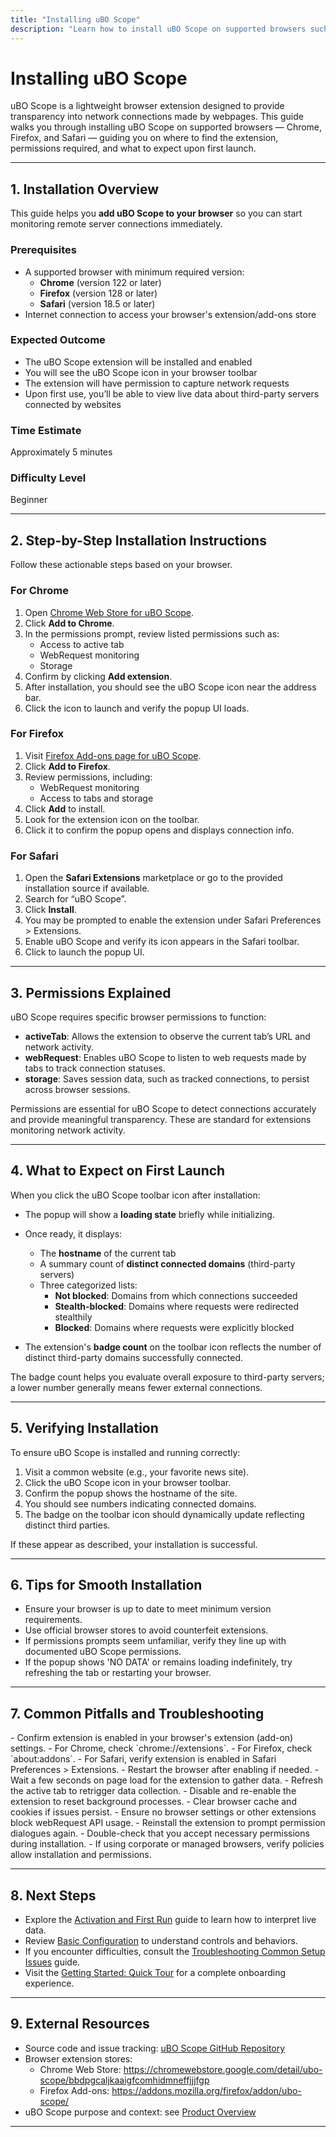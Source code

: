 ```yaml
---
title: "Installing uBO Scope"
description: "Learn how to install uBO Scope on supported browsers such as Chrome, Firefox, and Safari. This guide covers extension store navigation, permissions, and what users should expect upon first launch."
---
```


# Installing uBO Scope

uBO Scope is a lightweight browser extension designed to provide transparency into network connections made by webpages. This guide walks you through installing uBO Scope on supported browsers — Chrome, Firefox, and Safari — guiding you on where to find the extension, permissions required, and what to expect upon first launch.

---

## 1. Installation Overview

This guide helps you **add uBO Scope to your browser** so you can start monitoring remote server connections immediately.

### Prerequisites
- A supported browser with minimum required version:
  - **Chrome** (version 122 or later)
  - **Firefox** (version 128 or later)
  - **Safari** (version 18.5 or later)
- Internet connection to access your browser's extension/add-ons store

### Expected Outcome
- The uBO Scope extension will be installed and enabled
- You will see the uBO Scope icon in your browser toolbar
- The extension will have permission to capture network requests
- Upon first use, you’ll be able to view live data about third-party servers connected by websites

### Time Estimate
Approximately 5 minutes

### Difficulty Level
Beginner

---

## 2. Step-by-Step Installation Instructions

Follow these actionable steps based on your browser.

### For Chrome

1. Open [Chrome Web Store for uBO Scope](https://chromewebstore.google.com/detail/ubo-scope/bbdpgcaljkaaigfcomhidmneffjjjfgp).
2. Click **Add to Chrome**.
3. In the permissions prompt, review listed permissions such as:
   - Access to active tab
   - WebRequest monitoring
   - Storage
4. Confirm by clicking **Add extension**.
5. After installation, you should see the uBO Scope icon near the address bar.
6. Click the icon to launch and verify the popup UI loads.

### For Firefox

1. Visit [Firefox Add-ons page for uBO Scope](https://addons.mozilla.org/firefox/addon/ubo-scope/).
2. Click **Add to Firefox**.
3. Review permissions, including:
   - WebRequest monitoring
   - Access to tabs and storage
4. Click **Add** to install.
5. Look for the extension icon on the toolbar.
6. Click it to confirm the popup opens and displays connection info.

### For Safari

1. Open the **Safari Extensions** marketplace or go to the provided installation source if available.
2. Search for “uBO Scope”.
3. Click **Install**.
4. You may be prompted to enable the extension under Safari Preferences > Extensions.
5. Enable uBO Scope and verify its icon appears in the Safari toolbar.
6. Click to launch the popup UI.

---

## 3. Permissions Explained

uBO Scope requires specific browser permissions to function:

- **activeTab**: Allows the extension to observe the current tab’s URL and network activity.
- **webRequest**: Enables uBO Scope to listen to web requests made by tabs to track connection statuses.
- **storage**: Saves session data, such as tracked connections, to persist across browser sessions.

<Tip>
Permissions are essential for uBO Scope to detect connections accurately and provide meaningful transparency. These are standard for extensions monitoring network activity.
</Tip>

---

## 4. What to Expect on First Launch

When you click the uBO Scope toolbar icon after installation:

- The popup will show a **loading state** briefly while initializing.
- Once ready, it displays:
  - The **hostname** of the current tab
  - A summary count of **distinct connected domains** (third-party servers)
  - Three categorized lists:
    - **Not blocked**: Domains from which connections succeeded
    - **Stealth-blocked**: Domains where requests were redirected stealthily
    - **Blocked**: Domains where requests were explicitly blocked

- The extension's **badge count** on the toolbar icon reflects the number of distinct third-party domains successfully connected.

<Info>
The badge count helps you evaluate overall exposure to third-party servers; a lower number generally means fewer external connections.
</Info>

---

## 5. Verifying Installation

To ensure uBO Scope is installed and running correctly:

1. Visit a common website (e.g., your favorite news site).
2. Click the uBO Scope icon in your browser toolbar.
3. Confirm the popup shows the hostname of the site.
4. You should see numbers indicating connected domains.
5. The badge on the toolbar icon should dynamically update reflecting distinct third parties.

<Check>
If these appear as described, your installation is successful.
</Check>

---

## 6. Tips for Smooth Installation

- Ensure your browser is up to date to meet minimum version requirements.
- Use official browser stores to avoid counterfeit extensions.
- If permissions prompts seem unfamiliar, verify they line up with documented uBO Scope permissions.
- If the popup shows 'NO DATA' or remains loading indefinitely, try refreshing the tab or restarting your browser.

---

## 7. Common Pitfalls and Troubleshooting

<AccordionGroup title="Troubleshooting Installation Issues">
<Accordion title="Toolbar Icon or Badge Not Visible">
- Confirm extension is enabled in your browser's extension (add-on) settings.
- For Chrome, check `chrome://extensions`.
- For Firefox, check `about:addons`.
- For Safari, verify extension is enabled in Safari Preferences > Extensions.
- Restart the browser after enabling if needed.
</Accordion>
<Accordion title="Popup Shows No Data or Does Not Load">
- Wait a few seconds on page load for the extension to gather data.
- Refresh the active tab to retrigger data collection.
- Disable and re-enable the extension to reset background processes.
- Clear browser cache and cookies if issues persist.
- Ensure no browser settings or other extensions block webRequest API usage.
</Accordion>
<Accordion title="Permissions Not Granted or Blocked">
- Reinstall the extension to prompt permission dialogues again.
- Double-check that you accept necessary permissions during installation.
- If using corporate or managed browsers, verify policies allow installation and permissions.
</Accordion>
</AccordionGroup>

---

## 8. Next Steps

- Explore the [Activation and First Run](https://yourdocs/getting-started/installation-and-setup/activation-and-first-run) guide to learn how to interpret live data.
- Review [Basic Configuration](https://yourdocs/getting-started/configuration-and-validation/basic-configuration) to understand controls and behaviors.
- If you encounter difficulties, consult the [Troubleshooting Common Setup Issues](https://yourdocs/getting-started/configuration-and-validation/setup-troubleshooting) guide.
- Visit the [Getting Started: Quick Tour](https://yourdocs/overview/user_journeys_usecases/quickstart_overview) for a complete onboarding experience.

---

## 9. External Resources

- Source code and issue tracking: [uBO Scope GitHub Repository](https://github.com/gorhill/uBO-Scope)
- Browser extension stores:
  - Chrome Web Store: https://chromewebstore.google.com/detail/ubo-scope/bbdpgcaljkaaigfcomhidmneffjjjfgp
  - Firefox Add-ons: https://addons.mozilla.org/firefox/addon/ubo-scope/
- uBO Scope purpose and context: see [Product Overview](/overview/intro_product_value/product_overview)

---